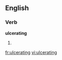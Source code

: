 
==English==

===Verb===
'''ulcerating'''

# {{present participle of|[[ulcerate]]}}

[[fr:ulcerating]]
[[vi:ulcerating]]